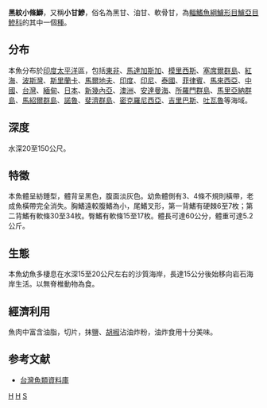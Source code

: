 {{Speciesbox 
| taxon = Seriolina nigrofasciata
| image = Black banded kingfish 2.jpg
| status = LC
| status_system = IUCN3.1
| authority =  [[Rüppell|Rüppell]], 1829
| synonyms = *''Nomeus nigrofasciatus''<br /><small>Rüppell, 1829</small>
*''Seriolina nigrofasciatus''<br /><small>Rüppell, 1829</small>
*''Seriola nigrofasciata''<br /><small>Rüppell, 1829</small>
*''Zonichthys nigrofasciata''<br /><small>Rüppell, 1829</small>
*''Seriola intermedia''<br /><small>Temminck & Schlegel, 1845</small>
}}
'''黑紋小條鰤'''，又稱'''小甘鰺'''，俗名為黑甘、油甘、軟骨甘，為[[輻鰭魚綱|輻鰭魚綱]][[鱸形目|鱸形目]][[鱸亞目|鱸亞目]][[鰺科|鰺科]]的其中一個[[種|種]]。

==分布==
本魚分布於[[印度洋|印度]][[太平洋|太平洋]]區，包括[[東非|東非]]、[[馬達加斯加|馬達加斯加]]、[[模里西斯|模里西斯]]、[[塞席爾群島|塞席爾群島]]、[[紅海|紅海]]、[[波斯灣|波斯灣]]、[[斯里蘭卡|斯里蘭卡]]、[[馬爾地夫|馬爾地夫]]、[[印度|印度]]、[[印尼|印尼]]、[[泰國|泰國]]、[[菲律賓|菲律賓]]、[[馬來西亞|馬來西亞]]、[[中國|中國]]、[[台灣|台灣]]、[[緬甸|緬甸]]、[[日本|日本]]、[[新幾內亞|新幾內亞]]、[[澳洲|澳洲]]、[[安達曼海|安達曼海]]、[[所羅門群島|所羅門群島]]、[[馬里亞納群島|馬里亞納群島]]、[[馬紹爾群島|馬紹爾群島]]、[[諾魯|諾魯]]、[[斐濟群島|斐濟群島]]、[[密克羅尼西亞|密克羅尼西亞]]、[[吉里巴斯|吉里巴斯]]、[[吐瓦魯|吐瓦魯]]等海域。

==深度==
水深20至150公尺。

==特徵==
本魚體呈紡錘型，體背呈黑色，腹面淡灰色。幼魚體側有3、4條不規則橫帶，老成魚橫帶完全消失。胸鰭遠較腹鰭為小，尾鰭叉形，第一背鰭有硬棘6至7枚；第二背鰭有軟條30至34枚。臀鰭有軟條15至17枚。體長可達60公分，體重可達5.2公斤。

==生態==
本魚幼魚多棲息在水深15至20公尺左右的沙質海岸，長達15公分後始移向岩石海岸生活。以無脊椎動物為食。

==經濟利用==
魚肉中富含油脂，切片，抹鹽、[[胡椒|胡椒]]沾油炸粉，油炸食用十分美味。

==参考文献==
*[http://fishdb.sinica.edu.tw/chi/species.php?id=381551 台灣魚類資料庫] {{Wayback|url=http://fishdb.sinica.edu.tw/chi/species.php?id=381551 |date=20160304190229 }}
{{Taxonbar}}

[[Category:食用魚|H]]
[[Category:小條鰤屬|H]]
[[Category:1829年描述的魚類|S]]